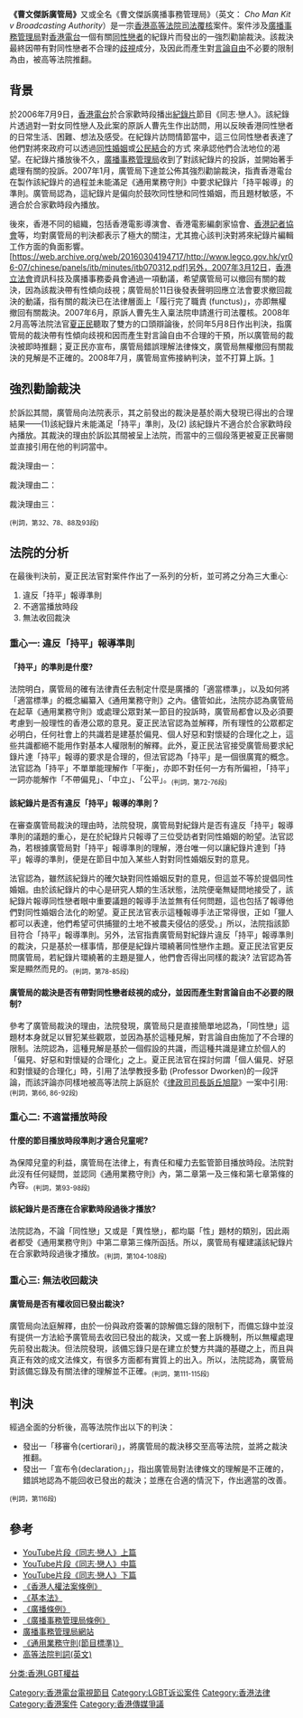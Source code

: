 {{Infobox Court Case
| name               = 曹文傑訴廣管局
| court              = [[香港原訟法庭|高等法院原訟庭]]
| image              = Hong_Kong_SAR_Regional_Emblem.svg
| imagesize          = 160px
| imagelink          = 
| imagealt           = [[Judiciary_of_Hong_Kong|Judiciary of Hong Kong]]
| caption            = '''[[香港司法機構|香港司法機構]]'''
| full name          = 曹文傑訴廣播事務管理局
| date heard         = 2008-02-18 to 2008-02-19
| date decided       = 2008年5月8日
| citations          = HCAL 69/2007
| transcripts        = [http://legalref.judiciary.gov.hk/lrs/common/search/search_result_detail_frame.jsp?DIS=61024&QS=%2B&TP=JU 高等法院原訟庭判決書]
| judges             = 法官[[夏正民|夏正民]]
| prior actions      = 
| subsequent actions = 
| related actions    = 
| opinions           = 
| keywords           = 
| italic title       =
}}

'''《曹文傑訴廣管局》'''又或全名《曹文傑訴廣播事務管理局》（英文： ''Cho Man Kit v Broadcasting Authority''）是一宗[[香港高等法院|香港高等法院]][[司法覆核|司法覆核]]案件。案件涉及[[廣播事務管理局|廣播事務管理局]]對[[香港電台|香港電台]]一個有關[[同性戀者|同性戀者]]的紀錄片而發出的一強烈勸諭裁決。該裁決最終因帶有對同性戀者不合理的[[歧視|歧視]]成分，及因此而產生對[[言論自由|言論自由]]不必要的限制為由，被高等法院推翻。

==背景==
於2006年7月9日，[[香港電台|香港電台]]於合家歡時段播出[[紀錄片|紀錄片]]節目《同志·戀人》。該紀錄片透過對一對女同性戀人及此案的原訴人曹先生作出訪問，用以反映香港同性戀者的日常生活、困難、想法及感受。在紀錄片訪問情節當中，這三位同性戀者表達了他們對將來政府可以透過[[同性婚姻|同性婚姻]]或[[公民結合|公民結合]]的方式 來承認他們合法地位的渴望。在紀錄片播放後不久，[[廣播事務管理局|廣播事務管理局]]收到了對該紀錄片的投訴，並開始著手處理有關的投訴。2007年1月，廣管局下達並公佈其強烈勸諭裁決，指責香港電台在製作該紀錄片的過程並未能滿足《通用業務守則》中要求紀錄片「持平報導」的準則。廣管局認為，這紀錄片是偏向於鼓吹同性戀和同性婚姻，而且題材敏感，不適合於合家歡時段內播放。

後來，香港不同的組織，包括香港電影導演會、香港電影編劇家協會、[[香港記者協會|香港記者協會]]等，均對廣管局的判決都表示了極大的關注，尤其擔心該判決對將來紀錄片編輯工作方面的負面影響。[https://web.archive.org/web/20160304194717/http://www.legco.gov.hk/yr06-07/chinese/panels/itb/minutes/itb070312.pdf]另外，2007年3月12日，[[香港立法會|香港立法會]]資訊科技及廣播事務委員會通過一項動議，希望廣管局可以撤回有關的裁決，因為該裁決帶有性傾向歧視；廣管局於11日後發表聲明回應立法會要求撤回裁決的動議，指有關的裁決已在法律層面上「履行完了職責 (functus)」，亦即無權撤回有關裁決。2007年6月，原訴人曹先生入稟法院申請進行司法覆核。2008年2月高等法院法官[[夏正民|夏正民]]聽取了雙方的口頭辯論後，於同年5月8日作出判決，指廣管局的裁決帶有性傾向歧視和因而產生對言論自由不合理的干預，所以廣管局的裁決被即時推翻；夏正民亦宣布，廣管局錯誤理解法律條文，廣管局無權撤回有關裁決的見解是不正確的。2008年7月，廣管局宣佈接納判決，並不打算上訴。[http://space.qoos.com/?action-viewnews-itemid-235044] {{Wayback|url=http://space.qoos.com/?action-viewnews-itemid-235044 |date=20110922112040 }}

==強烈勸諭裁決==
於訴訟其間，廣管局向法院表示，其之前發出的裁決是基於兩大發現已得出的合理結果——(1)該紀錄片未能滿足「持平」準則，及(2) 該紀錄片不適合於合家歡時段內播放。其裁決的理由於訴訟其間被呈上法院，而當中的三個段落更被夏正民審閱並直接引用在他的判詞當中。

裁決理由一：
{{cquote| ……該節目以紀錄片的形式表達出少數群眾的個人經歷和感受。然而，節目中只提及同性婚姻優點的這一事實，使該節目變得片面。由於節目中缺乏對同性婚姻不同意見的探討，這便使該節目對大眾接受同性戀婚姻有促進作用。因此節目在這方面而言，並不持平。廣播事務管理局亦認為，鑑於港台接受了在反映同性戀者的意見時，題材敏感，並可能因而引致產生不同的爭議。這使該節目變得更應遵守持平報導的準則。}}

裁決理由二：
{{cquote| ……同性戀和同性婚姻合法化的問題具爭議性，可能冒犯某些香港觀眾和不適合兒童。}}

裁決理由三：
{{cquote|雖然節目中並沒有什麼值得可怕的，但仍不適合於合家歡時段內播放，因為兒童和青少年觀眾可能對同性戀沒有認知，若在沒有家長的指引下觀看，或有能因節目中的部份內容而造成不良影響。}}

<sub>(判詞，第32、78、88及93段)</sub>

==法院的分析==
在最後判決前，夏正民法官對案件作出了一系列的分析，並可將之分為三大重心:
# 違反「持平」報導準則
# 不適當播放時段
# 無法收回裁決

=== 重心一: 違反「持平」報導準則 ===
==== 「持平」的準則是什麼? ====
法院明白，廣管局的確有法律責任去制定什麼是廣播的「適當標準」，以及如何將「適當標準」的概念編纂入《通用業務守則》之內。儘管如此，法院亦認為廣管局在起草《通用業務守則》或處理公眾對某一節目的投訴時，廣管局都會以及必須要考慮到一般理性的香港公眾的意見。夏正民法官認為並解釋，所有理性的公眾都定必明白，任何社會上的共識若是建基於偏見、個人好惡和對懷疑的合理化之上，這些共識都絕不能用作對基本人權限制的解釋。此外，夏正民法官接受廣管局要求紀錄片達「持平」報導的要求是合理的，但法官認為「持平」是一個很廣寬的概念。法官認為「持平」不單單能理解作「平衡」，亦即不對任何一方有所偏袒，「持平」一詞亦能解作「不帶偏見」、「中立」、「公平」。<sub>(判詞，第72-76段)</sub>


==== 該紀錄片是否有違反「持平」報導的準則？ ====
在審查廣管局裁決的理由時，法院發現，廣管局對紀錄片是否有違反「持平」報導準則的議題的重心，是在於紀錄片只報導了三位受訪者對同性婚姻的盼望。法官認為，若根據廣管局對「持平」報導準則的理解，港台唯一何以讓紀錄片達到「持平」報導的準則，便是在節目中加入某些人對對同性婚姻反對的意見。

法官認為，雖然該紀錄片的確欠缺對同性婚姻反對的意見，但這並不等於提倡同性婚姻。由於該紀錄片的中心是研究人類的生活狀態，法院便毫無疑問地接受了，該紀錄片報導同性戀者眼中重要議題的報導手法並無有任何問題，這也包括了報導他們對同性婚姻合法化的盼望。夏正民法官表示這種報導手法正常得很，正如「獵人都可以表達，他們希望可供捕獵的土地不被農夫侵佔的感受。」所以，法院指該節目符合「持平」報導準則。另外，法官指責廣管局對紀錄片違反「持平」報導準則的裁決，只是基於一樣事情，那便是紀錄片環繞著同性戀作主題。夏正民法官更反問廣管局，若紀錄片環繞著的主題是獵人，他們會否得出同樣的裁決? 法官認為答案是顯然而見的。<sub>(判詞，第78-85段)</sub>


==== 廣管局的裁決是否有帶對同性戀者歧視的成分，並因而產生對言論自由不必要的限制? ====
參考了廣管局裁決的理由，法院發現，廣管局只是直接簡單地認為，「同性戀」這題材本身就足以冒犯某些觀眾，並因為基於這種見解，對言論自由施加了不合理的限制。法院認為，這種見解是基於一個假設的共識，而這種共識是建立於個人的「偏見、好惡和對懷疑的合理化」之上。夏正民法官在探討何謂「個人偏見、好惡和對懷疑的合理化」時，引用了法學教授多勤 (Professor Dworken)的一段評論，而該評論亦同樣地被高等法院上訴庭於《[[律政司司長訴丘旭龍|律政司司長訴丘旭龍]]》一案中引用:
{{cquote|即使大多數人認為同性戀是非常惡劣和不可接受的，但這主流意見依然可以是一合成化合物，建基於偏見 (假設同性戀者在道德上是低劣的生物，因為他們是娘娘腔)、合理化 (當作成事實的一樣，假設了他們衝擊了社會上的標準) 和個人好惡 (在沒實際證據上，基於不被認可的質疑，盲目地仇恨) 之上。有一部份人依舊可以在沒有自己觀點的情況下，像鸚鵡般地模仿他的鄰居，而他的鄰居也能像鸚鵡般地模仿著他；又或者，他們可以根據一些，連他們自己本身都不能忠心地、持續地堅守的道德標準下，提出一個理由。要是真的是這樣的情況，我們一直所跟隨的民主原則，不會容許我們執行大多數人的意見。因為我們深信偏見、個人好惡和對懷疑的合理化，絕不能合理地解釋得了任何侵犯他人人權的事情，因為這信念本身就是佔有一個重要的和基本的道德地位。}}<sub>(判詞，第66, 86-92段)</sub>

=== 重心二: 不適當播放時段 ===
==== 什麼的節目播放時段準則才適合兒童呢? ====
為保障兒童的利益，廣管局在法律上，有責任和權力去監管節目播放時段。法院對此沒有任何疑問，並認同《通用業務守則》內，第二章第一及三條和第七章第條的內容。<sub>(判詞，第93-98段)</sub>


==== 該紀錄片是否應在合家歡時段過後才播放? ====
法院認為，不論「同性戀」又或是「異性戀」，都均屬「性」題材的類別，因此兩者都受《通用業務守則》中第二章第三條所函括。所以，廣管局有權建議該紀錄片在合家歡時段過後才播放。<sub>(判詞，第104-108段)</sub>


=== 重心三: 無法收回裁決 ===

==== 廣管局是否有權收回已發出裁決? ====
廣管局向法庭解釋，由於一份與政府簽署的諒解備忘錄的限制下，而備忘錄中並沒有提供一方法給予廣管局去收回已發出的裁決，又或一套上訴機制，所以無權處理先前發出裁決。但法院發現，該備忘錄只是在建立於雙方共識的基礎之上，而且與真正有效的成文法條文，有很多方面都有實質上的出入。所以，法院認為，廣管局對該備忘錄及有關法律的理解並不正確。<sub>(判詞，第111-115段)</sub>


==判決==
經過全面的分析後，高等法院作出以下的判決：
*發出一「移審令(certiorari)」，將廣管局的裁決移交至高等法院，並將之裁決推翻。
*發出一「宣布令(declaration」」，指出廣管局對法律條文的理解是不正確的，錯誤地認為不能回收已發出的裁決；並應在合適的情況下，作出適當的改善。
<sub>(判詞，第116段)</sub>

==參考==
*[http://www.youtube.com/watch?v=DA_V2n0f-eE YouTube片段《同志·戀人》上篇] {{Wayback|url=http://www.youtube.com/watch?v=DA_V2n0f-eE |date=20140410193435 }}
*[http://www.youtube.com/watch?v=AR9qsQyms64&feature=related YouTube片段《同志·戀人》中篇]
*[http://www.youtube.com/watch?v=S_zXQRgloXo&feature=related YouTube片段《同志·戀人》下篇] {{Wayback|url=http://www.youtube.com/watch?v=S_zXQRgloXo&feature=related |date=20160415050057 }}
*[http://www.legislation.gov.hk/blis_pdf.nsf/6799165D2FEE3FA94825755E0033E532/9D25A754D7BBD852482575EE00791157?OpenDocument&bt=0 《香港人權法案條例》] {{Wayback|url=http://www.legislation.gov.hk/blis_pdf.nsf/6799165D2FEE3FA94825755E0033E532/9D25A754D7BBD852482575EE00791157?OpenDocument&bt=0 |date=20160307053800 }}
*[http://www.basiclaw.gov.hk 《基本法》] {{Wayback|url=http://www.basiclaw.gov.hk/ |date=20200821075721 }}
*[http://www.legislation.gov.hk/blis_pdf.nsf/6799165D2FEE3FA94825755E0033E532/E3EE41162C9FC1D4482575EF001B743F?OpenDocument&bt=0 《廣播條例》] {{Wayback|url=http://www.legislation.gov.hk/blis_pdf.nsf/6799165D2FEE3FA94825755E0033E532/E3EE41162C9FC1D4482575EF001B743F?OpenDocument&bt=0 |date=20160307121941 }}
*[http://www.legislation.gov.hk/blis_pdf.nsf/6799165D2FEE3FA94825755E0033E532/A8326F5D2893A93C482575EF0001E28D?OpenDocument&bt=0 《廣播事務管理局條例》] {{Wayback|url=http://www.legislation.gov.hk/blis_pdf.nsf/6799165D2FEE3FA94825755E0033E532/A8326F5D2893A93C482575EF0001E28D?OpenDocument&bt=0 |date=20160307112025 }}
*[https://web.archive.org/web/20110716144616/http://www.hkba.hk/cn/index.html 廣播事務管理局網站]
*[https://web.archive.org/web/20120323232836/http://www.hkba.hk/cn/doc/code_tvprog_c.pdf 《通用業務守則(節目標準)》]
*[http://legalref.judiciary.gov.hk/lrs/common/search/search_result_detail_frame.jsp?DIS=61024&QS=%2B&TP=JU 高等法院判詞(英文)] {{Wayback|url=http://legalref.judiciary.gov.hk/lrs/common/search/search_result_detail_frame.jsp?DIS=61024&QS=%2B&TP=JU |date=20120325025138 }}

[[Category:香港電台電視節目|Category:香港電台電視節目]]
[[Category:LGBT诉讼案件|Category:LGBT诉讼案件]]
[[Category:香港法律|Category:香港法律]]
[[Category:香港案件|Category:香港案件]]
[[分类:香港LGBT權益|分类:香港LGBT權益]]
[[Category:香港傳媒爭議|Category:香港傳媒爭議]]